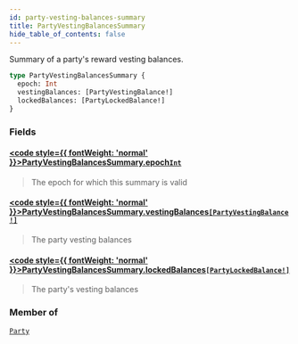 ```yaml
---
id: party-vesting-balances-summary
title: PartyVestingBalancesSummary
hide_table_of_contents: false
---
```








Summary of a party's reward vesting balances.

```graphql
type PartyVestingBalancesSummary {
  epoch: Int
  vestingBalances: [PartyVestingBalance!]
  lockedBalances: [PartyLockedBalance!]
}
```


### Fields

#### [<code style={{ fontWeight: 'normal' }}>PartyVestingBalancesSummary.<b>epoch</b></code>](#)<Bullet />[`Int`](/testnet/api/graphql/scalars/int) <Badge class="secondary" text="scalar"/>
> The epoch for which this summary is valid
> 

#### [<code style={{ fontWeight: 'normal' }}>PartyVestingBalancesSummary.<b>vestingBalances</b></code>](#)<Bullet />[`[PartyVestingBalance!]`](/testnet/api/graphql/objects/party-vesting-balance) <Badge class="secondary" text="list"/> <Badge class="secondary" text="object"/>
> The party vesting balances
> 

#### [<code style={{ fontWeight: 'normal' }}>PartyVestingBalancesSummary.<b>lockedBalances</b></code>](#)<Bullet />[`[PartyLockedBalance!]`](/testnet/api/graphql/objects/party-locked-balance) <Badge class="secondary" text="list"/> <Badge class="secondary" text="object"/>
> The party's vesting balances
> 



### Member of

[`Party`](/testnet/api/graphql/objects/party)  <Badge class="secondary" text="object"/>



